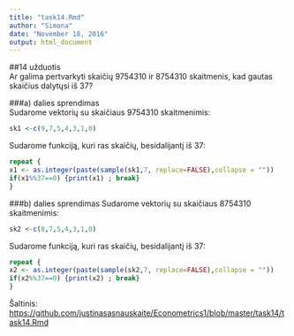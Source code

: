 ```yaml
---
title: "task14.Rmd"
author: "Simona"
date: "November 18, 2016"
output: html_document
---
```

##14 užduotis    
Ar galima pertvarkyti skaičių 9754310 ir 8754310 skaitmenis, kad gautas skaičius dalytųsi iš 37?   
    
###a) dalies sprendimas    
Sudarome vektorių su skaičiaus 9754310 skaitmenimis:
```r
sk1 <-c(9,7,5,4,3,1,0)
```
Sudarome funkciją, kuri ras skaičių, besidalijantį iš 37:
```r
repeat {
x1 <- as.integer(paste(sample(sk1,7, replace=FALSE),collapse = ""))
if(x1%%37==0) {print(x1) ; break}
}
```
    
###b) dalies sprendimas
Sudarome vektorių su skaičiaus 8754310 skaitmenimis:
```r
sk2 <-c(8,7,5,4,3,1,0)
```
Sudarome funkciją, kuri ras skaičių, besidalijantį iš 37:
```r
repeat {
x2 <- as.integer(paste(sample(sk2,7, replace=FALSE),collapse = ""))
if(x2%%37==0) {print(x2) ; break}
}
```
     
Šaltinis: <https://github.com/justinasasnauskaite/Econometrics1/blob/master/task14/task14.Rmd>